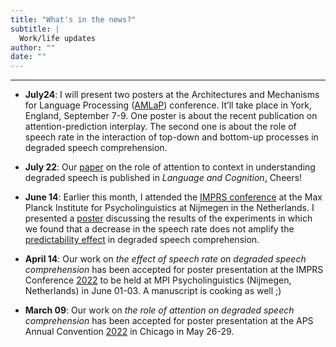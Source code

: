 ```yaml
---
title: "What's in the news?"
subtitle: |
  Work/life updates
author: ""
date: ""
---
```


***

* **July24**: I will present two posters at the Architectures and Mechanisms for Language Processing ([AMLaP](https://amlap2022.york.ac.uk)) conference. It'll take place in York, England, September 7-9. One poster is about the recent publication on attention-prediction interplay. The second one is about the role of speech rate in the interaction of top-down and bottom-up processes in degraded speech comprehension. 

* **July 22**: Our [paper](https://mfr.osf.io/render?url=https%3A%2F%2Fosf.io%2Fdownload%2Ftdvhs%2F%3Fdirect%3D%26mode%3Drender) on the role of attention to context in understanding degraded speech is published in *Language and Cognition*[.](https://doi.org/10.1017/langcog.2022.16) Cheers!

* **June 14**: Earlier this month, I attended the [IMPRS conference](https://www.mpi.nl/imprs-conference) at the Max Planck Institute for Psycholinguistics at Nijmegen in the Netherlands. I presented a [poster](https://mfr.osf.io/render?url=https%3A%2F%2Fosf.io%2Fdownload%2Fkdpae%2F%3Fdirect%3D%26mode%3Drender) discussing the results of the experiments in which we found that a decrease in the speech rate does not amplify the [predictability effect](https://www.frontiersin.org/articles/10.3389/fpsyg.2021.714485/full) in degraded speech comprehension.

<!--* **April 18**: I can't attend the APS convention. Don't get me started about the hectic visa procedure. 2 months notice is not enough, APS! There are similar problems in other conferences organized in the USA. People have tweeted about it. See [this](https://twitter.com/ProfSomashekhar/status/1509430243412496388?s=20&t=hIB7IwHWHlxVPeDTlIXsew),
[this](https://twitter.com/imtryam/status/1508841089834549248?s=20&t=hIB7IwHWHlxVPeDTlIXsew) and
[this](https://twitter.com/bkhmsi/status/1504954744250372096?s=20&t=hIB7IwHWHlxVPeDTlIXsew),
for example.
Do you see a pattern? Humans are pattern seeking (and finding) animals collectively as a nation too.-->

* **April 14**: Our work on *the effect of speech rate on degraded speech comprehension* has been accepted for poster presentation at the IMPRS Conference [2022](https://www.mpi.nl/imprs-conference) to be held at MPI Psycholinguistics (Nijmegen, Netherlands) in June 01-03. A manuscript is cooking as well [;](bhandari2022speechrate.pdf))

* **March 09**: Our work on *the role of attention on degraded speech comprehension* has been accepted for poster presentation at the APS Annual Convention [2022](https://www.psychologicalscience.org/conventions/2022-aps-annual-convention) in Chicago in May 26-29.